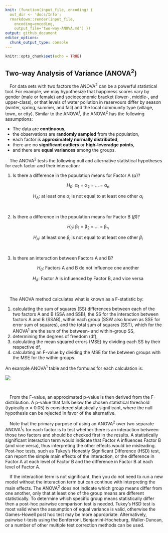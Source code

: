 ```yaml
---
knit: (function(input_file, encoding) {
  out_dir <- 'docs/Info';
  rmarkdown::render(input_file,
    encoding=encoding,
    output_file='two-way-ANOVA.md') })
output: github_document
editor_options:
  chunk_output_type: console
---
```



```r
knitr::opts_chunk$set(echo = TRUE)
```

## Two-way Analysis of Variance (ANOVA<sup>2</sup>)

&emsp;For data sets with two factors the ANOVA<sup>2</sup> can be a powerful statistical tool.  For example, we may hypothesize that happiness scores vary by gender (male or female) and socioeconomic bracket (lower-, middle-, and upper-class), or that levels of water pollution in reservours differ by season (winter, spring, summer, and fall) and the local community type (village, town, or city).  Similar to the ANOVA<sup>1</sup>, the ANOVA<sup>2</sup> has the following assumptions:

* The data are **continuous**,
* the observations are **randomly sampled** from the population,
* each factor is **approximately normally distributed**,
* there are no **significant outliers** or **high-leveradge points**,
* and there are **equal variances** among the groups.

&emsp;The ANOVA<sup>2</sup> tests the following null and alternative statistical hypotheses for each factor and their interaction:

1. Is there a difference in the population means for Factor A (<i>&alpha;</i>)?
<center><i>H<sub>0</sub></i>: &alpha;<sub>1</sub> = &alpha;<sub>2</sub> = ... = &alpha;<sub>n</sub>
<center><i>H<sub>A</sub></i>: at least one <i>&alpha;<sub>i</sub></i> is not equal to at least one other <i>&alpha;<sub>i</sub></i></center><br>

2. Is there a difference in the population means for Factor B (<i>&beta;</i>)?
<center><i>H<sub>0</sub></i>: &beta;<sub>1</sub> = &beta;<sub>2</sub> = ... = &beta;<sub>n</sub>
<center><i>H<sub>A</sub></i>: at least one <i>&beta;<sub>i</sub></i> is not equal to at least one other <i>&beta;<sub>i</sub></i></center><br>

3. Is there an interaction between Factors A and B?
<center><i>H<sub>0</sub></i>: Factors A and B do not influence one another</center>
<center><i>H<sub>A</sub></i>: Factor A is influenced by Factor B, and vice versa</center><br>

&emsp;The ANOVA method calculates what is known as a F-statistic by:

1) calculating the sum of squares (SS) differences between each of the two factors A and B (SSA and SSB), the SS for the interaction between factors A and B (SSAB), within each group (SSW also known as SSE for error sum of squares), and the total sum of squares (SST), which for the ANOVA<sup>1</sup> are the sum of the between- and within-group SS,
2) determining the degrees of freedom (df),
3) calculating the mean squared errors (MSE) by dividing each SS by their respective df,
4) calculating an F-value by dividing the MSE for the between groups with the MSE for the within groups.

An example ANOVA<sup>1</sup> table and the formulas for each calculation is:

<center>
<img src="img/two-way-ANOVA/SS-table.PNG" style="display: block; margin: auto;" />
</center><br>

&emsp;From the F-value, an approximated p-value is then derived from the F-distribution.  A p-value that falls below the chosen statistical threshold (typically &alpha; = 0.05) is considered statistically significant, where the null hypothesis can be rejected in favor of the alternative.

&emsp;Note that the primary purpose of using an ANOVA<sup>2</sup> over two separate ANOVA<sup>1</sup>s for each factor is to test whether there is an interaction between those two factors and should be checked first in the results.  A statistically significant interaction term would indicate that Factor A influences Factor B (and vice versa), thus interpreting the other effects would be misleading.  Post-hoc tests, such as Tukey's Honestly Significant Difference (HSD) test, can report the simple main effects of the interaction, or the difference in Factor A at each level of Factor B and the difference in Factor B at each level of Factor A.

&emsp;If the interaction term is not significant, then you do not need to run a new model without the interaction term but can continue with interpreting the main effects.  The ANOVA<sup>2</sup> does not indicate which group means differ from one another, only that at least one of the group means are different statistically.  To determine which specific group means statistically differ then a post-hoc pairwise comparison test is needed.  Tukey's HSD test is most valid when the assumption of equal variance is valid, otherwise the Games-Howell post hoc test may be more appropriate.  Alternatively, pairwise t-tests using the Bonferroni, Benjamini-Hocheburg, Waller-Duncan, or a number of other multiple test correction methods can be used.